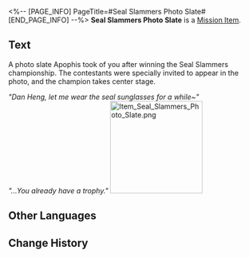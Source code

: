<%-- [PAGE_INFO]
PageTitle=#Seal Slammers Photo Slate#
[END_PAGE_INFO] --%>
{{Item Infobox
|id          = 140557
|image       = Item Seal Slammers Photo Slate.png{{subst:void|<!--$UPLOAD:<<SpriteOutput/ItemFigures/140557.png>-<Item Seal Slammers Photo Slate.png>-<Item Icons>>-->}}
|type        = Mission Item
|invCategory = Missions
|rarity      = 4
|effect      = 
|description = Use from your Inventory to view the group photo.
}}
{{Description|A photo slate Apophis took of you after winning the Seal Slammers championship. The contestants were specially invited to appear in the photo, and the champion takes center stage.<br /><br />''"Dan Heng, let me wear the seal sunglasses for a while~"''<br />''"...You already have a trophy."''}}
'''Seal Slammers Photo Slate''' is a [[Mission Item]].

==Text==
<div align="center">{{Color|Keyword|Seal Slammers Photo Slate}}</div>
A photo slate Apophis took of you after winning the Seal Slammers championship. The contestants were specially invited to appear in the photo, and the champion takes center stage.

''"Dan Heng, let me wear the seal sunglasses for a while~"''<br />''"...You already have a trophy."''
[[File:Item Seal Slammers Photo Slate.png|185px]]{{subst:void|<!--$UPLOAD:<<SpriteOutput/Mission/EventPic/PicItem140557.png>-<Item Seal Slammers Photo Slate.png>-<Item Images>>-->}}

==Other Languages==
{{Other Languages
|en   = Seal Slammers Photo Slate
|zhs  = 「豹豹碰碰大作战」的留影石板
|zht  = 「豹豹碰碰大作戰」的留影石板
|ja   = 「ぽよよん！アザラシ大作戦」の映写石板
|ko   = 「팅팅탱탱 물범 대격돌」의 촬영 석판
|es   = Fotolosa de Gran choque de focas
|fr   = Photolithe du Choc des phoques
|ru   = Фотоскрижаль «Тюленье побоище»
|th   = แผ่นหินภาพ "ศึกปะทะอุ๋งอุ๋ง"
|vi   = Phiến Đá Chụp Ảnh "Hải Cẩu Cưng Đụng Độ"
|de   = Foto von der Operation Kampf der Seehunde
|id   = Prasasti Potret "Bom-Bom Anjing Laut"
|pt   = Quadro de Fotos "Bate-Bate das Focas"
}}

==Change History==
{{Change History|3.2}}